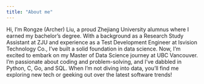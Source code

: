 ```yaml
---
title: "About me"
---
```


Hi, I'm Rongze (Archer) Liu, a proud Zhejiang University alumnus where I earned my bachelor's degree. With a background as a Research Study Assistant at ZJU and experience as a Test Development Engineer at Isvision Technology Co., I've built a solid foundation in data science. Now, I'm excited to embark on my Master of Data Science journey at UBC Vancouver. I’m passionate about coding and problem-solving, and I’ve dabbled in Python, C, Go, and SQL. When I'm not diving into data, you'll find me exploring new tech or geeking out over the latest software trends!
